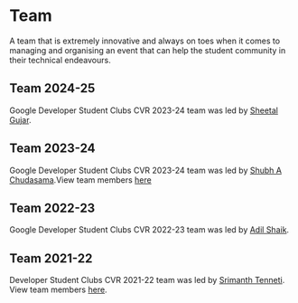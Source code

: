 
# Team

A team that is extremely innovative and always on toes when it comes to managing and organising an event that can help the student community in their technical endeavours.

## Team 2024-25

Google Developer Student Clubs CVR 2023-24 team was led by [Sheetal Gujar](https://cshubh.com).

<Team data={team2024}/>

## Team 2023-24

Google Developer Student Clubs CVR 2023-24 team was led by [Shubh A Chudasama](https://cshubh.com).View team members [here](/team/2023)

## Team 2022-23

Google Developer Student Clubs CVR 2022-23 team was led by [Adil Shaik](https://www.linkedin.com/in/adil-shaik-7497a01b1/).

## Team 2021-22

Developer Student Clubs CVR 2021-22 team was led by [Srimanth Tenneti](https://www.linkedin.com/in/srimanth-tenneti-662b7117b/). View team members [here](/team/2021).